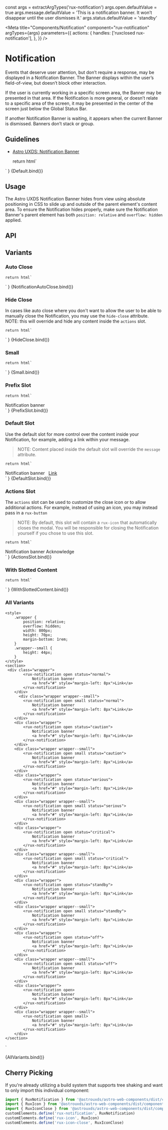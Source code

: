 const args = extractArgTypes('rux-notification')
args.open.defaultValue = true
args.message.defaultValue =
    'This is a notification banner. It won’t disappear until the user dismisses it.'
args.status.defaultValue = 'standby'

<Meta
    title="Components/Notification"
    component="rux-notification"
    argTypes={args}
    parameters={{
        actions: {
            handles: ['ruxclosed rux-notification'],
        },
    }}
/>

# Notification

Events that deserve user attention, but don’t require a response, may be displayed in a Notification Banner. The Banner displays within the user’s field-of-view, but doesn’t block other interaction.

If the user is currently working in a specific screen area, the Banner may be presented in that area. If the Notification is more general, or doesn’t relate to a specific area of the screen, it may be presented in the center of the screen just below the Global Status Bar.

If another Notification Banner is waiting, it appears when the current Banner is dismissed. Banners don’t stack or group.

## Guidelines

-   [Astro UXDS: Notification Banner](https://www.astrouxds.com/ui-components/notification-banner)

    return html`
<div style="display: flex; flex-flow: column; justify-content: center;">
    <rux-notification
        ?open="${args.open}"
        ?small="${args.small}"
        .closeAfter="${args.closeAfter}"
        .hideClose="${args.hideClose}"
        status="${args.status}"
        message="${args.message}"
    ></rux-notification>
</div>
    `
}

<Canvas>
    <Story
        name="Default"
        height="100px"
        args={{
            open: true,
            closeAfter: null,
            message: "This is a notification banner. It won’t disappear until the user dismisses it.",
            status: "standby"
        }}
    >
        {Default.bind()}
    </Story>
</Canvas>

## Usage

The Astro UXDS Notification Banner hides from view using absolute positioning in CSS to slide up and outside of the parent element's content area. To ensure the Notification hides properly, make sure the Notification Banner's parent element has both `position: relative` and `overflow: hidden` applied.

## API

<ArgsTable of="rux-notification" />

## Variants

### Auto Close

    return html`
<div style="display: flex; flex-flow: column; justify-content: center;">
    <rux-notification
        ?open="${args.open}"
        ?small="${args.small}"
        .closeAfter="${args.closeAfter}"
        .status="${args.status}"
        message="This is a notification banner. It will disappear in 2000 ms."
    ></rux-notification>
</div>
    `
}

<Canvas>
    <Story
        args={{
            open: true,
            closeAfter: 2000,
        }}
        name="Auto Close"
        height="100px"
    >
        {NotificationAutoClose.bind()}
    </Story>
</Canvas>

### Hide Close

In cases like auto close where you don't want to allow the user to be able to manually close the Notification,
you may use the `hide-close` attribute. NOTE: this will override and hide any content inside the `actions` slot.

    return html`
<div style="display: flex; flex-flow: column; justify-content: center;">
    <rux-notification
        ?open="${args.open}"
        ?small="${args.small}"
        .closeAfter="${args.closeAfter}"
        .status="${args.status}"
        .hideClose="${args.hideClose}"
        message="This is a notification banner. It will disappear in 2000 ms."
    ></rux-notification>
</div>
    `
}

<Canvas>
    <Story
        args={{
            open: true,
            hideClose: true
        }}
        name="Hide Close"
        height="100px"
    >
        {HideClose.bind()}
    </Story>
</Canvas>


### Small

    return html`
<div style="display: flex; flex-flow: column; justify-content: center;">
    <rux-notification
        ?open="${args.open}"
        ?small="${args.small}"
        .closeAfter="${args.closeAfter}"
        status="${args.status}"
        message="${args.message}"
    ></rux-notification>
</div>
    `
}

<Canvas>
    <Story name="Small" height="100px" args={{ small: true}}>
        {Small.bind()}
    </Story>
</Canvas>

### Prefix Slot

    return html`
<div style="display: flex; flex-flow: column; justify-content: center;">
    <rux-notification
        ?open="${args.open}"
        .closeAfter="${args.closeAfter}"
        status="${args.status}"
        message="${args.message}"
    >
    <rux-classification-marking classification="unclassified" tag slot="prefix"></rux-classification-marking>
    Notification banner
    </rux-notification>
</div>
    `
}

<Canvas>
    <Story name="Prefix Slot" height="100px">
        {PrefixSlot.bind()}
    </Story>
</Canvas>

### Default Slot

Use the default slot for more control over the content inside your Notification, for example, adding a link
within your message. 

> NOTE: Content placed inside the default slot will override the `message` attribute.

    return html`
<div style="display: flex; flex-flow: column; justify-content: center;">
    <rux-notification open>
    Notification banner
    <a href="#" style="margin-left: 8px">Link</a>
    </rux-notification>
</div>
    `
}

<Canvas>
    <Story name="Default Slot" height="100px">
        {DefaultSlot.bind()}
    </Story>
</Canvas>


### Actions Slot

The `actions` slot can be used to customize the close icon or to allow additional actions. For example, 
instead of using an icon, you may instead pass in a `rux-button`

> NOTE: By default, this slot will contain a `rux-icon` that automatically closes the modal. 
> You will be responsible for closing the Notification yourself if you chose to use this slot.

    return html`
<div style="display: flex; flex-flow: column; justify-content: center;">
    <rux-notification
        open
    >
    Notification banner
    <rux-button slot="actions">Acknowledge</rux-button>
    </rux-notification>
</div>
    `
}

<Canvas>
    <Story name="Actions Slot" height="100px">
        {ActionsSlot.bind()}
    </Story>
</Canvas>



### With Slotted Content

    return html`
<div style="display: flex; flex-flow: column; justify-content: center;">
    <rux-notification
        ?open="${args.open}"
        ?small="${args.small}"
        .closeAfter="${args.closeAfter}"
        status="${args.status}"
        message="${args.message}"
    ></rux-notification>
</div>
    `
}

<Canvas>
    <Story name="With Slotted Content" height="100px" args={{ small: true}}>
        {WithSlottedContent.bind()}
    </Story>
</Canvas>

### All Variants

    <style>
        .wrapper {
            position: relative;
            overflow: hidden;
            width: 800px;
            height: 70px;
            margin-bottom: 1rem;
        }
        .wrapper--small {
            height: 44px;
        }
    </style>
    <section>
     <div class="wrapper">
            <rux-notification open status="normal">
                Notification banner
                <a href="#" style="margin-left: 8px">Link</a>
            </rux-notification>
        </div>
          <div class="wrapper wrapper--small">
            <rux-notification open small status="normal">
                Notification banner
                <a href="#" style="margin-left: 8px">Link</a>
            </rux-notification>
        </div>
        <div class="wrapper">
            <rux-notification open status="caution">
                Notification banner
                <a href="#" style="margin-left: 8px">Link</a>
            </rux-notification>
        </div>
        <div class="wrapper wrapper--small">
            <rux-notification open small status="caution">
                Notification banner
                <a href="#" style="margin-left: 8px">Link</a>
            </rux-notification>
        </div>
        <div class="wrapper">
            <rux-notification open status="serious">
                Notification banner
                <a href="#" style="margin-left: 8px">Link</a>
            </rux-notification>
        </div>
        <div class="wrapper wrapper--small">
            <rux-notification open small status="serious">
                Notification banner
                <a href="#" style="margin-left: 8px">Link</a>
            </rux-notification>
        </div>
        <div class="wrapper">
            <rux-notification open status="critical">
                Notification banner
                <a href="#" style="margin-left: 8px">Link</a>
            </rux-notification>
        </div>
        <div class="wrapper wrapper--small">
            <rux-notification open small status="critical">
                Notification banner
                <a href="#" style="margin-left: 8px">Link</a>
            </rux-notification>
        </div>
        <div class="wrapper">
            <rux-notification open status="standby">
                Notification banner
                <a href="#" style="margin-left: 8px">Link</a>
            </rux-notification>
        </div>
        <div class="wrapper wrapper--small">
            <rux-notification open small status="standby">
                Notification banner
                <a href="#" style="margin-left: 8px">Link</a>
            </rux-notification>
        </div>
        <div class="wrapper">
            <rux-notification open status="off">
                Notification banner
                <a href="#" style="margin-left: 8px">Link</a>
            </rux-notification>
        </div>
        <div class="wrapper wrapper--small">
            <rux-notification open small status="off">
                Notification banner
                <a href="#" style="margin-left: 8px">Link</a>
            </rux-notification>
        </div>
        <div class="wrapper">
            <rux-notification open>
                Notification banner
                <a href="#" style="margin-left: 8px">Link</a>
            </rux-notification>
        </div>
        <div class="wrapper wrapper--small">
            <rux-notification open small>
                Notification banner
                <a href="#" style="margin-left: 8px">Link</a>
            </rux-notification>
        </div>
    </section>
`

<Canvas>
    <Story
        name="All Variants"
        argTypes={{
            closeAfter: { table: { disable: true } },
            message: { table: { disable: true } },
            open: { table: { disable: true } },
            status: { table: { disable: true } }
        }}
    >
        {AllVariants.bind()}
    </Story>
</Canvas>

## Cherry Picking

If you're already utilizing a build system that supports tree shaking and want to only import this individual component:

```js
import { RuxNotification } from '@astrouxds/astro-web-components/dist/components/rux-notification'
import { RuxIcon } from '@astrouxds/astro-web-components/dist/components/rux-icon'
import { RuxIconClose } from '@astrouxds/astro-web-components/dist/components/rux-icon-close'
customElements.define('rux-notification', RuxNotification)
customElements.define('rux-icon', RuxIcon)
customElements.define('rux-icon-close', RuxIconClose)
```
